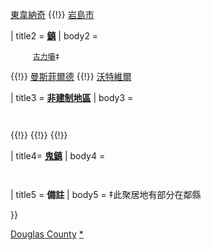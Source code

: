 {{US county navigation box
| template_name = 道格拉斯縣 (華盛頓州)
| listclass = hlist
| county = 道格拉斯縣
| state = 华盛顿州
| color = #99cc99
| map_image = Map of Washington highlighting Douglas County.svg
| map_caption = Map of Washington highlighting Douglas County
| map_size = 

| seat = 沃特維爾

| title1 = '''[[华盛顿州城市列表|市]]'''
| body1 = 
      [[布里奇波特 (华盛顿州)|布里奇波特]] 
{{!}} [[東韋納奇 (華盛頓州)|東韋納奇]] 
{{!}} [[岩島市 (華盛頓州)|岩島市]] 

| title2 = '''[[華盛頓州城鎮列表|鎮]]'''
| body2 = 
      [[古力壩 (華盛頓州)|古力壩]]‡
{{!}} [[曼斯菲爾德 (華盛頓州)|曼斯菲爾德]]
{{!}} [[沃特維爾 (華盛頓州)|沃特維爾]]

| title3 = '''[[非建制地區]]'''
| body3 = 
      {{Link-en|萊希 (華盛頓州)|Leahy, Washington|萊希}}
{{!}} {{Link-en|奧朗多 (華盛頓州)|Orondo, Washington|奧朗多}}
{{!}} {{Link-en|帕利塞茲 (華盛頓州)|Palisades, Washington|帕利塞茲}}
{{!}} {{Link-en|威斯羅 (華盛頓州)|Withrow, Washington|威斯羅}}

| title4= '''[[鬼鎮]]'''
| body4 = 
      {{Link-en|貝爾德 (華盛頓州)|Baird, Washington|貝爾德}}

| title5 = '''備註'''
| body5 = ‡此聚居地有部分在鄰縣

}}
<noinclude>
[[Category:華盛頓州縣份導航模板|Douglas County]]
[[Category:道格拉斯縣 (華盛頓州)|*]]

</noinclude>